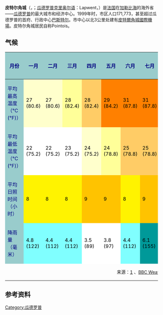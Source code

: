 {{noteTA|G1=法国地名}}
{{Infobox French commune
|name                   = 皮特尔角城
|map                    = Pointe-a-Pitre.PNG
|map caption            = 皮特尔角城市镇在瓜德罗普的位置
|time zone              = [[UTC-4|UTC-4]]
|arrondissement         = [[皮特尔角城区|皮特尔角城区]]
|INSEE                  = 97120
|postal code            = 97110
|mayor                  = Jaques Bangou<ref>{{cite web |url=http://www.ville-pointeapitre.fr/municipalite/?ARB_N_ID=14&MOD_N_ID=16 |title=存档副本 |accessdate=2008-09-26 |deadurl=yes |archiveurl=https://web.archive.org/web/20081113120832/http://www.ville-pointeapitre.fr/municipalite/?ARB_N_ID=14&MOD_N_ID=16 |archivedate=2008-11-13 }}</ref>
|term                   = 2008–2014
|intercommunality       =
|longitude              = -61.533056
|latitude               = 16.241111
|elevation m            =
|elevation min m        =
|elevation max m        =
|area km2               = 2.66
|population             = 17541
|population date        = 2006
}}
'''皮特尔角城'''（{{lang-fr|Pointe-à-Pitre}}，{{IPA-fr|pwɛ̃t a pitʁ}}；[[安的列斯克里奥尔语|瓜德罗普克里奥尔语]]：Lapwent，{{IPA-all|pwɛ̃tapit|}}）是[[法国|法国]]在[[加勒比海|加勒比海]]的海外省——[[瓜德罗普|瓜德罗普]]的最大城市和经济中心。1999年时，市区人口171,773，甚至超过瓜德罗普的首府、行政中心[[巴斯特尔_(瓜德罗普)|巴斯特尔]]。市中心以北3公里处建有[[皮特爾角城國際機場|皮特爾角城國際機場]]。皮特尔角城居民自称Pointois。

== 气候 ==
{| class="wikitable" style="font-size:90%;width:100%;border:0px;text-align:center;line-height:120%;"
! style="background: #99CCCC; color:#000080" height="17" |月份
! style="background: #99CCCC; color:#000080;" | 一月
! style="background: #99CCCC; color:#000080;" | 二月
! style="background: #99CCCC; color:#000080;" | 三月
! style="background: #99CCCC; color:#000080;" | 四月
! style="background: #99CCCC; color:#000080;" | 五月
! style="background: #99CCCC; color:#000080;" | 六月
! style="background: #99CCCC; color:#000080;" | 七月
! style="background: #99CCCC; color:#000080;" | 八月
! style="background: #99CCCC; color:#000080;" | 九月
! style="background: #99CCCC; color:#000080;" | 十月
! style="background: #99CCCC; color:#000080;" | 十一月
! style="background: #99CCCC; color:#000080;" | 十二月
! style="background: #99CCCC; color:#000080;" | 全年
|-
! style="background: #99CCCC; color:#000080;" |平均最高温度（°C (°F)）
| style="background: #FFFFCC; color:#000000;" | 27 (80.6)
| style="background: #FFFFCC; color:#000000;" | 27 (80.6)
| style="background: #FFFF99; color:#000000;" | 28 (82.4)
| style="background: #FFCC66; color:#000000;" | 28 (82.4)
| style="background: #FF8000; color:#000000;" | 29 (84.2)
| style="background: #FF8000; color:#000000;" | 31 (87.8)
| style="background: #FF8000; color:#000000;" | 31 (87.8)
| style="background: #FF8000; color:#000000;" | 31 (87.8)
| style="background: #F85000; color:#000000;" | 32 (89.6)
| style="background: #FF8000; color:#000000;" | 31 (87.8)
| style="background: #FFFF99; color:#000000;" | 29 (84.2)
| style="background: #FFFFCC; color:#000000;" | 28 (82.4)
| style="background: #FFFFFF; color:#000080;" | 29 (84.2)
|-
! style="background: #99CCCC; color:#000080;" height="16;" |平均最低温度（°C (°F)）
| style="background: #FFFFFF; color: black;" | 22 (75.2)
| style="background: #FFFFFF; color: black;" | 22 (75.2)
| style="background: #FFFFFF; color: black;" | 23 (75.2)
| style="background: #FFFFCC; color: black;" | 24 (75.2)
| style="background: #FFFF99; color: black;" | 24 (78.8)
| style="background: #FFCC66; color: black;" | 25 (78.8)
| style="background: #FFCC66; color: black;" | 25 (78.8)
| style="background: #FFCC66; color: black;" | 26 (78.8)
| style="background: #FFFF99; color: black;" | 26 (78.8)
| style="background: #FFFF99; color: black;" | 25 (78.8)
| style="background: #FFFF99; color: black;" | 24 (77)
| style="background: #FFFFCC; color: black;" | 23 (75.2)
| style="background: #FFFFFF; color:#000080;" | 23 (77)
|-
! style="background: #99CCCC; color:#000080;" height="16;" |平均日照时间（小时）
| style="background: #FFF300; color: black;" | 8
| style="background: #FFF300; color: black;" | 8
| style="background: #FFF300; color: black;" | 8
| style="background: #FFC300; color: black;" | 9
| style="background: #FFC300; color: black;" | 9
| style="background: #FFF300; color: black;" | 8
| style="background: #FFC300; color: black;" | 9
| style="background: #FFC300; color: black;" | 9
| style="background: #FFF300; color: black;" | 8
| style="background: #FFC300; color: black;" | 9
| style="background: #FFF300; color: black;" | 8
| style="background: #FFF300; color: black;" | 8
| style="background: #FFFFFF; color:#000080;" | 8
|-
! style="background: #99CCCC; color:#000080;" height="16;" |降雨量（毫米）
| style="background: #80FFFF; color: black;" | 4.8 (122)
| style="background: #80FFFF; color: black;" | 4.4 (112)
| style="background: #80FFFF; color: black;" | 4.4 (112)
| style="background: #FFFFFF; color: black;" | 3.5 (89)
| style="background: #FFFFFF; color: black;" | 3.8 (97)
| style="background: #80FFFF; color: black;" | 4.4 (112)
| style="background: #009999; color: black;" | 6.1 (155)
| style="background: #009999; color: black;" | 7.2 (183)
| style="background: #009999; color: black;" | 7.7 (196)
| style="background: #009999; color: black;" | 7.7 (196)
| style="background: #009999; color: black;" | 7.1 (180)
| style="background: #80FFFF; color: black;" | 5.5 (140)
| style="background: #FFFFFF; color:#000080;" | 66.6 (1692)
|-
| colspan="14" style="text-align:center;font-size:90%;"|来源：[http://www.weatherbase.com/weather] {{Wayback|url=http://www.weatherbase.com/weather |date=20170727185504 }}、[http://www.bbc.co.uk/weather BBC Weather] {{Wayback|url=http://www.bbc.co.uk/weather |date=20080211175202 }}
|}

== 参考资料 ==
{{reflist}}

[[Category:瓜德罗普|Category:瓜德罗普]]
{{france-geo-stub}}